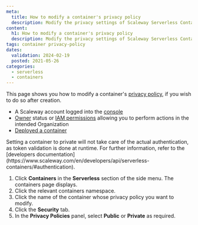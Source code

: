 ```yaml
---
meta:
  title: How to modify a container's privacy policy
  description: Modify the privacy settings of Scaleway Serverless Containers.
content:
  h1: How to modify a container's privacy policy
  description: Modify the privacy settings of Scaleway Serverless Containers.
tags: container privacy-policy
dates:
  validation: 2024-02-19
  posted: 2021-05-26
categories:
  - serverless
  - containers
---
```


This page shows you how to modify a container's [privacy policy](/serverless/containers/concepts/#privacy-policy), if you wish to do so after creation.

<Macro id="requirements" />

- A Scaleway account logged into the [console](https://console.scaleway.com)
- [Owner](/identity-and-access-management/iam/concepts/#owner) status or [IAM permissions](/identity-and-access-management/iam/concepts/#permission) allowing you to perform actions in the intended Organization
- [Deployed a container](/serverless/containers/how-to/deploy-a-container-from-scaleway-container-registry/)

<Message type="note">
  Setting a container to private will not take care of the actual authentication, as token validation is done at runtime. For further information, refer to the [developers documentation](https://www.scaleway.com/en/developers/api/serverless-containers/#authentication).
</Message>

1. Click **Containers** in the **Serverless** section of the side menu. The containers page displays.
2. Click the relevant containers namespace.
3. Click the name of the container whose privacy policy you want to modify.
4. Click the **Security** tab.
5. In the **Privacy Policies** panel, select **Public** or **Private** as required.


